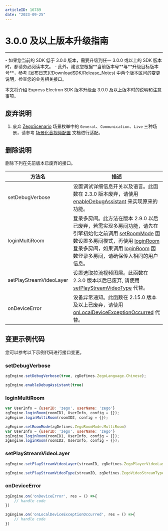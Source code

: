 ```yaml
---
articleID: 16789
date: "2023-09-25"
---
```

# 3.0.0 及以上版本升级指南

- - -

<Warning title="注意">
- 如果您当前的 SDK 低于 3.0.0 版本，需要升级到任一 3.0.0 或以上的 SDK 版本时，都请务必阅读本文。
- 此外，建议您根据**当前版本号**与**升级目标版本号**，参考 [发布日志](!DownloadSDK/Release_Notes) 中两个版本区间的变更说明，检查您的业务相关接口。
</Warning>

本文将介绍 Express Electron SDK 版本升级至 3.0.0 及以上版本时的说明和注意事项。

## 废弃说明

1. 废弃 [ZegoScenario](@-ZegoScenario) 场景枚举中的 `General`、`Communication`、`Live` 三种场景，请参考 [场景化音视频配置](!video_proflie) 文档进行适配。
 

## 删除说明

删除下列在先前版本已废弃的接口。

方法名 | 描述 |
--- | --- |
setDebugVerbose | 设置调试详细信息开关以及语言。此函数在 2.3.0 版本废弃，请使用 [enableDebugAssistant](@enableDebugAssistant) 来实现原来的功能。
loginMultiRoom | 登录多房间。此方法在版本 2.9.0 以后已废弃，若需实现多房间功能，请先在引擎初始化之前调用 [setRoomMode](@setRoomMode) 函数设置多房间模式，再使用 [loginRoom](@loginRoom) 登录多房间，如果调用 [loginRoom](@loginRoom) 函数登录多房间，请确保传入相同的用户信息。
setPlayStreamVideoLayer | 设置选取拉流视频图层。此函数在 2.3.0 版本以后已废弃, 请使用 [setPlayStreamVideoType](@setPlayStreamVideoType) 代替。
onDeviceError | 设备异常通知。此函数在 2.15.0 版本及以上已废弃，请使用 [onLocalDeviceExceptionOccurred](!setting_callback#onLocalDeviceExceptionOccurred) 代替。

## 变更示例代码

您可以参考以下示例代码进行接口变更。

### setDebugVerbose

<Tabs>
<Tab title="3.0.0 版本前">

```js
zgEngine.setDebugVerbose(true, zgDefines.ZegoLanguage.Chinese);
```
</Tab>
<Tab title="3.0.0 版本及以上">

```js
zgEngine.enableDebugAssistant(true)
```
</Tab>
</Tabs>

### loginMultiRoom

<Tabs>
<Tab title="3.0.0 版本前">

```js
var UserInfo = {userID: 'zego', userName: 'zego'}
zgEngine.loginRoom(roomID1, UserInfo, config = {});
zgEngine.loginMultiRoom(roomID2, config = {});
```
</Tab>
<Tab title="3.0.0 版本及以上">

```js
zgEngine.setRoomMode(zgDefines.ZegoRoomMode.MultiRoom)
var UserInfo = {userID: 'zego', userName: 'zego'}
zgEngine.loginRoom(roomID1, UserInfo, config = {});
zgEngine.loginRoom(roomID2, UserInfo, config = {});
```
</Tab>
</Tabs>


### setPlayStreamVideoLayer

<Tabs>
<Tab title="3.0.0 版本前">

```js
zgEngine.setPlayStreamVideoLayer(streamID, zgDefines.ZegoPlayerVideoLayer.Base);
```
</Tab>
<Tab title="3.0.0 版本及以上">

```js
zgEngine.setPlayStreamVideoType(streamID, zgDefines.ZegoVideoStreamType.Small);
```
</Tab>
</Tabs>

### onDeviceError

<Tabs>
<Tab title="3.0.0 版本前">

```js
zgEngine.on('onDeviceError', res = () =>{
    // handle code
})
```
</Tab>
<Tab title="3.0.0 版本及以上">

```js
zgEngine.on('onLocalDeviceExceptionOccurred', res = () =>{
    // handle code
})
```
</Tab>
</Tabs>
